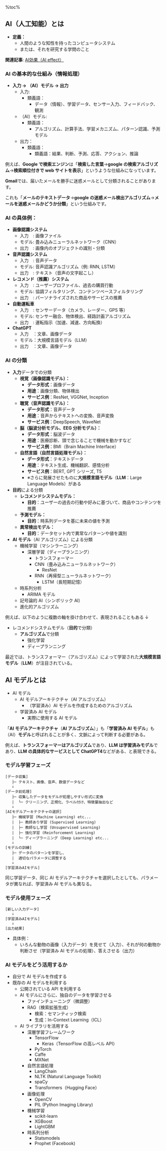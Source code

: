 %toc%

<div className="article-content">

## AI（人工知能）とは

- **定義：**
  - 人間のような知性を持ったコンピュータシステム
  - または、それを研究する学問のこと


**関連記事**: [AI効果（AI effect）](/posts/AI-effect)

### AI の基本的な仕組み（情報処理）

- **入力 → （AI）モデル → 出力**
  - 入力:
    - 類義語：
      - データ（情報）、学習データ、センサー入力、フィードバック、観測
  - （AI）モデル:
    - 類義語：
      - アルゴリズム、計算手法、学習メカニズム、パターン認識、予測モデル
  - 出力：
    - 類義語：
      - 類義語：結果、判断、予測、応答、アクション、推論

例えば、**Google で検索エンジン**は「**検索した言葉**→**google の検索アルゴリズム**→**検索順位付きで web サイトを表示**」というような仕組みになっています。

**Gmail**では、届いたメールを勝手に迷惑メールとして分類されることがあります。

これも「**メールのテキストデータ**→**google の迷惑メール検出アルゴリズム**→**メールを迷惑メールかどうか分類**」という仕組みです。

### AI の具体例：

- **画像認識システム**
  - 入力　: 画像ファイル
  - モデル: 畳み込みニューラルネットワーク（CNN）
  - 出力　: 画像内のオブジェクトの識別・分類
- **音声認識システム**
  - 入力　: 音声データ
  - モデル: 音声認識アルゴリズム（例: RNN, LSTM）
  - 出力　: テキスト（音声の文字起こし）
- **レコメンド（推薦）システム**
  - 入力　: ユーザープロファイル、過去の購買行動
  - モデル: 協調フィルタリング、コンテンツベースフィルタリング
  - 出力　: パーソナライズされた商品やサービスの推薦
- **自動運転車**
  - 入力　: センサーデータ（カメラ、レーダー、GPS 等）
  - モデル: センサー融合、物体検出、経路計画アルゴリズム
  - 出力　: 運転指示（加速、減速、方向転換）
- **ChatGPT**
  - 入力　：文章、画像データ
  - モデル：大規模言語モデル（LLM）
  - 出力　：文章、画像データ

### AI の分類

- **入力**データでの分類
  - **視覚（画像認識モデル）：**
    - **データ形式**：画像データ
    - **用途**：画像分類、物体検出
    - **サービス例**：ResNet, VGGNet, Inception
  - **聴覚（音声認識モデル）：**
    - **データ形式**：音声データ
    - **用途**：音声からテキストへの変換、音声変換
    - **サービス例**：DeepSpeech, WaveNet
  - **脳（脳波分析モデル、EEG 分析モデル）：**
    - **データ形式**：脳波データ
    - **用途**：医療診断、頭で念じることで機械を動かすなど
    - **サービス例**：BMI（Brain Machine Interface）
  - **自然言語（自然言語処理モデル）：**
    - **データ形式**：テキストデータ
    - **用途**：テキスト生成、機械翻訳、感情分析
    - **サービス例**：BERT, GPT シリーズ, T5
    - ※さらに発展させたものに**大規模言語モデル**（**LLM**：Large Language Models）がある
- **目的**による分類
  - **レコメンドシステムモデル：**
    - **目的**：ユーザーの過去の行動や好みに基づいて、商品やコンテンツを推薦
  - **予測モデル：**
    - **目的**：時系列データを基に未来の値を予測
  - **異常検出モデル：**
    - **目的**：データセット内で異常なパターンや値を識別
- **AI モデル**（AI アルゴリズム）による分類
  - 機械学習（マシンラーニング）
    - 深層学習（ディープランニング）
      - トランスフォーマー
      - CNN（畳み込みニューラルネットワーク）
        - ResNet
      - RNN（再帰型ニューラルネットワーク）
        - LSTM（長短期記憶）
  - 時系列分析
    - ARIMA モデル
  - 記号論的 AI（シンボリック AI）
  - 進化的アルゴリズム

例えば、以下のように複数の軸を掛け合わせて、表現されることもある ↓

- レコメンドシステムモデル（**目的**で分類）
  - **アルゴリズム**で分類
    - 強化学習
    - ディープランニング

最近では、トランスフォーマー（アルゴリズム）によって学習された**大規模言語モデル**（**LLM**）が注目されている。

## AI モデルとは

- AI モデル
  - AI モデルアーキテクチャ（AI アルゴリズム）
    - （学習済み）AI モデルを作成するためのアルゴリズム
  - 学習済み AI モデル
    - 実際に使用する AI モデル

「**AI モデルアーキテクチャ**（**AI アルゴリズム**）」も「**学習済み AI モデル**」も（AI）**モデル**と呼ばれることが多く、文脈によって判断する必要がある。

例えば、**トランスフォーマーはアルゴリズム**であり、**LLM は学習済みモデル**であり、**LLM の具体的なサービスとして ChatGPT4**などがある、と表現できる。

### モデル学習フェーズ

```plain
[データ収集]
   ├─ テキスト、画像、音声、数値データなど
   ↓
[データ前処理]
   ├─ 収集したデータをモデルが処理しやすい形式に変換
   |  └─ クリーニング、正規化、ラベル付け、特徴量抽出など
   ↓
[AIモデルアーキテクチャの選択]
   ├─ 機械学習 (Machine Learning) etc...
   |  ├─ 教師あり学習 (Supervised Learning)
   |  ├─ 教師なし学習 (Unsupervised Learning)
   |  ├─ 強化学習 (Reinforcement Learning)
   |  └─ ディープラーニング (Deep Learning) etc...
   ↓
[モデルの訓練]
   ├─ データのパターンを学習し、
   |  適切なパラメータに調整する
   ↓
[学習済みAIモデル]
```

同じ学習データ、同じ AI モデルアーキテクチャを選択したとしても、パラメータが異なれば、学習済み AI モデルも異なる。

### モデル使用フェーズ

```plain
[新しい入力データ]
   ↓
[学習済みAIモデル]
   ↓
[出力結果]
```

- 具体例：
  - いろんな動物の画像（入力データ）を見せて（入力）、それが何の動物か判断させ（学習済み AI モデルの処理）、答えさせる（出力）

### AI モデルをどう活用するか

- 自分で AI モデルを作成する
- 既存の AI モデルを利用する
  - 公開されている API を利用する
  - AI モデルにさらに、独自のデータを学習させる
    - ファインチューニング（微調整）
    - RAG（検索拡張生成）
      - 検索：セマンティック検索
      - 生成：In-Context Learning（ICL）
  - AI ライブラリを活用する
    - 深層学習フレームワーク
      - TensorFlow
        - Keras（TensorFlow の高レベル API）
      - PyTorch
      - Caffe
      - MXNet
    - 自然言語処理
      - LangChain
      - NLTK (Natural Language Toolkit)
      - spaCy
      - Transformers（Hugging Face）
    - 画像処理
      - OpenCV
      - PIL (Python Imaging Library)
    - 機械学習
      - scikit-learn
      - XGBoost
      - LightGBM
    - 時系列分析
      - Statsmodels
      - Prophet (Facebook)
</div>

